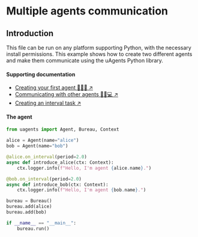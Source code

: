 # Multiple agents communication

## Introduction

This file can be run on any platform supporting Python, with the necessary install permissions. This example shows how to create two different agents and make them communicate using the uAgents Python library.

#### Supporting documentation

- [Creating your first agent 🤖🧑‍💻 ↗️](/guides/agents/create-a-uagent)
- [Communicating with other agents 📱🤖💻 ↗️](/guides/agents/communicating-with-other-agents)
- [Creating an interval task ↗️](/guides/agents/interval-task)

#### The agent

```py copy filename="agents.py"
from uagents import Agent, Bureau, Context

alice = Agent(name="alice")
bob = Agent(name="bob")

@alice.on_interval(period=2.0)
async def introduce_alice(ctx: Context):
    ctx.logger.info(f"Hello, I'm agent {alice.name}.")

@bob.on_interval(period=2.0)
async def introduce_bob(ctx: Context):
    ctx.logger.info(f"Hello, I'm agent {bob.name}.")

bureau = Bureau()
bureau.add(alice)
bureau.add(bob)

if __name__ == "__main__":
    bureau.run()
```
